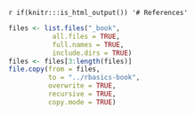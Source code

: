`r if(knitr:::is_html_output()) '# References'`

```r
files <- list.files("_book",
           all.files = TRUE,
           full.names = TRUE,
           include.dirs = TRUE)
files <- files[3:length(files)]
file.copy(from = files, 
          to = "../rbasics-book", 
          overwrite = TRUE, 
          recursive = TRUE, 
          copy.mode = TRUE)
```

